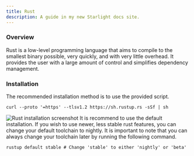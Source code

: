 ```yaml
---
title: Rust
description: A guide in my new Starlight docs site.
---
```

### Overview
Rust is a low-level programming language that aims to compile to the smallest binary possible, very quickly, and with very little overhead. It provides the user with a large amount of control and simplifies dependency management.
### Installation
The recommended installation method is to use the provided script.
```shell
curl --proto '=https' --tlsv1.2 https://sh.rustup.rs -sSf | sh
```
![Rust installation screenshot](/introduction/prerequisites/linux/rust/rust.png)
It is recommend to use the default installation. If you wish to use newer, less stable rust features, you can change your default toolchain to nightly. It is important to note that you can always change your toolchain later by running the following command. 
```shell
rustup default stable # Change 'stable' to either 'nightly' or 'beta'
```